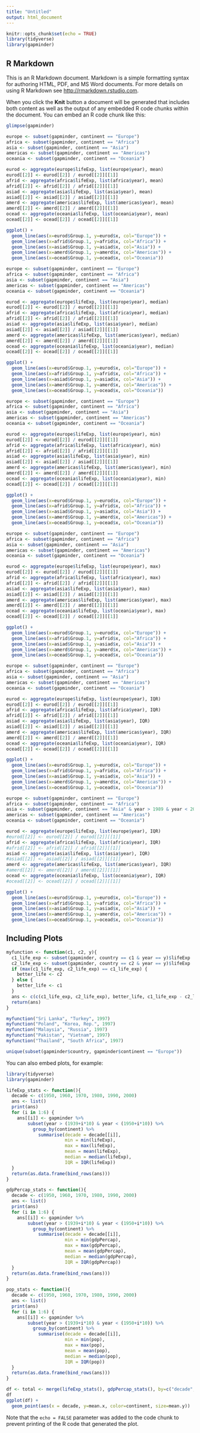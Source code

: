 ```yaml
---
title: "Untitled"
output: html_document
---
```


```r
knitr::opts_chunk$set(echo = TRUE)
library(tidyverse)
library(gapminder)

```

## R Markdown

This is an R Markdown document. Markdown is a simple formatting syntax for authoring HTML, PDF, and MS Word documents. For more details on using R Markdown see <http://rmarkdown.rstudio.com>.

When you click the **Knit** button a document will be generated that includes both content as well as the output of any embedded R code chunks within the document. You can embed an R code chunk like this:

```r
glimpse(gapminder)

europe <- subset(gapminder, continent == "Europe")
africa <- subset(gapminder, continent == "Africa")
asia <- subset(gapminder, continent == "Asia")
americas <- subset(gapminder, continent == "Americas")
oceania <- subset(gapminder, continent == "Oceania")

eurod <- aggregate(europe$lifeExp, list(europe$year), mean)
eurod[[2]] <- eurod[[2]] / eurod[[2]][[1]]
afrid <- aggregate(africa$lifeExp, list(africa$year), mean)
afrid[[2]] <- afrid[[2]] / afrid[[2]][[1]]
asiad <- aggregate(asia$lifeExp, list(asia$year), mean)
asiad[[2]] <- asiad[[2]] / asiad[[2]][[1]]
amerd <- aggregate(americas$lifeExp, list(americas$year), mean)
amerd[[2]] <- amerd[[2]] / amerd[[2]][[1]]
ocead <- aggregate(oceania$lifeExp, list(oceania$year), mean)
ocead[[2]] <- ocead[[2]] / ocead[[2]][[1]]

ggplot() + 
  geom_line(aes(x=eurod$Group.1, y=eurod$x, col="Europe")) +
  geom_line(aes(x=afrid$Group.1, y=afrid$x, col="Africa")) +
  geom_line(aes(x=asiad$Group.1, y=asiad$x, col="Asia")) +
  geom_line(aes(x=amerd$Group.1, y=amerd$x, col="Americas")) +
  geom_line(aes(x=ocead$Group.1, y=ocead$x, col="Oceania"))
```

```r
europe <- subset(gapminder, continent == "Europe")
africa <- subset(gapminder, continent == "Africa")
asia <- subset(gapminder, continent == "Asia")
americas <- subset(gapminder, continent == "Americas")
oceania <- subset(gapminder, continent == "Oceania")

eurod <- aggregate(europe$lifeExp, list(europe$year), median)
eurod[[2]] <- eurod[[2]] / eurod[[2]][[1]]
afrid <- aggregate(africa$lifeExp, list(africa$year), median)
afrid[[2]] <- afrid[[2]] / afrid[[2]][[1]]
asiad <- aggregate(asia$lifeExp, list(asia$year), median)
asiad[[2]] <- asiad[[2]] / asiad[[2]][[1]]
amerd <- aggregate(americas$lifeExp, list(americas$year), median)
amerd[[2]] <- amerd[[2]] / amerd[[2]][[1]]
ocead <- aggregate(oceania$lifeExp, list(oceania$year), median)
ocead[[2]] <- ocead[[2]] / ocead[[2]][[1]]

ggplot() + 
  geom_line(aes(x=eurod$Group.1, y=eurod$x, col="Europe")) +
  geom_line(aes(x=afrid$Group.1, y=afrid$x, col="Africa")) +
  geom_line(aes(x=asiad$Group.1, y=asiad$x, col="Asia")) +
  geom_line(aes(x=amerd$Group.1, y=amerd$x, col="Americas")) +
  geom_line(aes(x=ocead$Group.1, y=ocead$x, col="Oceania"))
```

```r
europe <- subset(gapminder, continent == "Europe")
africa <- subset(gapminder, continent == "Africa")
asia <- subset(gapminder, continent == "Asia")
americas <- subset(gapminder, continent == "Americas")
oceania <- subset(gapminder, continent == "Oceania")

eurod <- aggregate(europe$lifeExp, list(europe$year), min)
eurod[[2]] <- eurod[[2]] / eurod[[2]][[1]]
afrid <- aggregate(africa$lifeExp, list(africa$year), min)
afrid[[2]] <- afrid[[2]] / afrid[[2]][[1]]
asiad <- aggregate(asia$lifeExp, list(asia$year), min)
asiad[[2]] <- asiad[[2]] / asiad[[2]][[1]]
amerd <- aggregate(americas$lifeExp, list(americas$year), min)
amerd[[2]] <- amerd[[2]] / amerd[[2]][[1]]
ocead <- aggregate(oceania$lifeExp, list(oceania$year), min)
ocead[[2]] <- ocead[[2]] / ocead[[2]][[1]]

ggplot() + 
  geom_line(aes(x=eurod$Group.1, y=eurod$x, col="Europe")) +
  geom_line(aes(x=afrid$Group.1, y=afrid$x, col="Africa")) +
  geom_line(aes(x=asiad$Group.1, y=asiad$x, col="Asia")) +
  geom_line(aes(x=amerd$Group.1, y=amerd$x, col="Americas")) +
  geom_line(aes(x=ocead$Group.1, y=ocead$x, col="Oceania"))
```

```r
europe <- subset(gapminder, continent == "Europe")
africa <- subset(gapminder, continent == "Africa")
asia <- subset(gapminder, continent == "Asia")
americas <- subset(gapminder, continent == "Americas")
oceania <- subset(gapminder, continent == "Oceania")

eurod <- aggregate(europe$lifeExp, list(europe$year), max)
eurod[[2]] <- eurod[[2]] / eurod[[2]][[1]]
afrid <- aggregate(africa$lifeExp, list(africa$year), max)
afrid[[2]] <- afrid[[2]] / afrid[[2]][[1]]
asiad <- aggregate(asia$lifeExp, list(asia$year), max)
asiad[[2]] <- asiad[[2]] / asiad[[2]][[1]]
amerd <- aggregate(americas$lifeExp, list(americas$year), max)
amerd[[2]] <- amerd[[2]] / amerd[[2]][[1]]
ocead <- aggregate(oceania$lifeExp, list(oceania$year), max)
ocead[[2]] <- ocead[[2]] / ocead[[2]][[1]]

ggplot() + 
  geom_line(aes(x=eurod$Group.1, y=eurod$x, col="Europe")) +
  geom_line(aes(x=afrid$Group.1, y=afrid$x, col="Africa")) +
  geom_line(aes(x=asiad$Group.1, y=asiad$x, col="Asia")) +
  geom_line(aes(x=amerd$Group.1, y=amerd$x, col="Americas")) +
  geom_line(aes(x=ocead$Group.1, y=ocead$x, col="Oceania"))
```

```r
europe <- subset(gapminder, continent == "Europe")
africa <- subset(gapminder, continent == "Africa")
asia <- subset(gapminder, continent == "Asia")
americas <- subset(gapminder, continent == "Americas")
oceania <- subset(gapminder, continent == "Oceania")

eurod <- aggregate(europe$lifeExp, list(europe$year), IQR)
eurod[[2]] <- eurod[[2]] / eurod[[2]][[1]]
afrid <- aggregate(africa$lifeExp, list(africa$year), IQR)
afrid[[2]] <- afrid[[2]] / afrid[[2]][[1]]
asiad <- aggregate(asia$lifeExp, list(asia$year), IQR)
asiad[[2]] <- asiad[[2]] / asiad[[2]][[1]]
amerd <- aggregate(americas$lifeExp, list(americas$year), IQR)
amerd[[2]] <- amerd[[2]] / amerd[[2]][[1]]
ocead <- aggregate(oceania$lifeExp, list(oceania$year), IQR)
ocead[[2]] <- ocead[[2]] / ocead[[2]][[1]]

ggplot() + 
  geom_line(aes(x=eurod$Group.1, y=eurod$x, col="Europe")) +
  geom_line(aes(x=afrid$Group.1, y=afrid$x, col="Africa")) +
  geom_line(aes(x=asiad$Group.1, y=asiad$x, col="Asia")) +
  geom_line(aes(x=amerd$Group.1, y=amerd$x, col="Americas")) +
  geom_line(aes(x=ocead$Group.1, y=ocead$x, col="Oceania"))
```

```r
europe <- subset(gapminder, continent == "Europe")
africa <- subset(gapminder, continent == "Africa")
asia <- subset(gapminder, continent == "Asia" & year > 1989 & year < 2000)
americas <- subset(gapminder, continent == "Americas")
oceania <- subset(gapminder, continent == "Oceania")

eurod <- aggregate(europe$lifeExp, list(europe$year), IQR)
#eurod[[2]] <- eurod[[2]] / eurod[[2]][[1]]
afrid <- aggregate(africa$lifeExp, list(africa$year), IQR)
#afrid[[2]] <- afrid[[2]] / afrid[[2]][[1]]
asiad <- aggregate(asia$lifeExp, list(asia$year), IQR)
#asiad[[2]] <- asiad[[2]] / asiad[[2]][[1]]
amerd <- aggregate(americas$lifeExp, list(americas$year), IQR)
#amerd[[2]] <- amerd[[2]] / amerd[[2]][[1]]
ocead <- aggregate(oceania$lifeExp, list(oceania$year), IQR)
#ocead[[2]] <- ocead[[2]] / ocead[[2]][[1]]

ggplot() + 
  geom_line(aes(x=eurod$Group.1, y=eurod$x, col="Europe")) +
  geom_line(aes(x=afrid$Group.1, y=afrid$x, col="Africa")) +
  geom_line(aes(x=asiad$Group.1, y=asiad$x, col="Asia")) +
  geom_line(aes(x=amerd$Group.1, y=amerd$x, col="Americas")) +
  geom_line(aes(x=ocead$Group.1, y=ocead$x, col="Oceania"))
```

## Including Plots
```r
myfunction <- function(c1, c2, y){
  c1_life_exp <- subset(gapminder, country == c1 & year == y)$lifeExp
  c2_life_exp <- subset(gapminder, country == c2 & year == y)$lifeExp
  if (max(c1_life_exp, c2_life_exp) == c1_life_exp) {
    better_life <- c2
  } else {
    better_life <- c1
  }
  ans <- c(c(c1_life_exp, c2_life_exp), better_life, c1_life_exp - c2_life_exp)
  return(ans)
}

myfunction("Sri Lanka", "Turkey", 1997)
myfunction("Poland", "Korea, Rep.", 1997)
myfunction("Malaysia", "Russia", 1997)
myfunction("Pakistan", "Vietnam", 1997)
myfunction("Thailand", "South Africa", 1997)

unique(subset(gapminder$country, gapminder$continent == "Europe"))

```

You can also embed plots, for example:

```r
library(tidyverse)
library(gapminder)

lifeExp_stats <- function(){
  decade <- c(1950, 1960, 1970, 1980, 1990, 2000)
  ans <- list()
  print(ans)
  for (i in 1:6) {
    ans[[i]] <- gapminder %>%
        subset(year > (1939+i*10) & year < (1950+i*10)) %>%
          group_by(continent) %>%
            summarise(decade = decade[[i]],
                      min = min(lifeExp),
                      max = max(lifeExp),
                      mean = mean(lifeExp),
                      median = median(lifeExp),
                      IQR = IQR(lifeExp))
  }
  return(as.data.frame(bind_rows(ans)))
}

gdpPercap_stats <- function(){
  decade <- c(1950, 1960, 1970, 1980, 1990, 2000)
  ans <- list()
  print(ans)
  for (i in 1:6) {
    ans[[i]] <- gapminder %>%
        subset(year > (1939+i*10) & year < (1950+i*10)) %>%
          group_by(continent) %>%
            summarise(decade = decade[[i]],
                      min = min(gdpPercap),
                      max = max(gdpPercap),
                      mean = mean(gdpPercap),
                      median = median(gdpPercap),
                      IQR = IQR(gdpPercap))
  }
  return(as.data.frame(bind_rows(ans)))
}

pop_stats <- function(){
  decade <- c(1950, 1960, 1970, 1980, 1990, 2000)
  ans <- list()
  print(ans)
  for (i in 1:6) {
    ans[[i]] <- gapminder %>%
        subset(year > (1939+i*10) & year < (1950+i*10)) %>%
          group_by(continent) %>%
            summarise(decade = decade[[i]],
                      min = min(pop),
                      max = max(pop),
                      mean = mean(pop),
                      median = median(pop),
                      IQR = IQR(pop))
  }
  return(as.data.frame(bind_rows(ans)))
}
```

```r
df <- total <- merge(lifeExp_stats(), gdpPercap_stats(), by=c("decade","continent"))
df
ggplot(df) +
  geom_point(aes(x = decade, y=mean.x, color=continent, size=mean.y))
```

Note that the `echo = FALSE` parameter was added to the code chunk to prevent printing of the R code that generated the plot.
